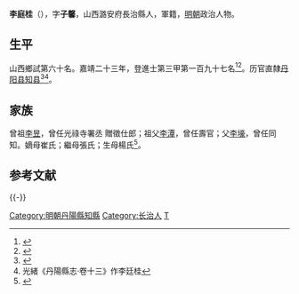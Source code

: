 {{Otheruses|other=名为李庭桂的其他人物|李庭桂}}
{{明清人物信息框
| 姓名 = 李庭桂
| 原名 =
| 圖片名稱= 
| 圖片大小 =
| 圖片說明 = 
| 最高職務 = 直隸丹陽縣知縣
| 國家 = 大明 
| 爵位 =
| 籍貫 = 山西潞安府長治縣
| 族裔 = 
| 字號 = 字子馨
| 諡號 =
| 出生日期 = 生年不詳
| 出生地點 = 
| 逝世日期 = 卒年不詳
| 逝世地點 =
| 墓葬 =
| 配偶 = 
| 親屬 = 
| 出身 =
* 嘉靖二十三年甲辰科進士
| 經歷 =
| 著作 =  
}}
'''李庭桂'''（{{bd|？||？|catIdx=}}），字'''子馨'''，山西潞安府長治縣人，軍籍，[[明朝|明朝]]政治人物。

== 生平 ==
山西鄉試第六十名。嘉靖二十三年，登進士第三甲第一百九十七名<ref>{{Cite book|title=《皇明贡举考》卷五|author=[[张朝瑞|张朝瑞]]|publisher=《续修四库全书》史部第828册|year=|isbn=|location=|pages=}}</ref><ref>{{Cite book|title=贡举志五种 上|author=鲁小俊，江俊伟著|publisher=武汉大学出版社|year=2009|isbn=978-7-307-07043-1|location=武汉|pages=}}</ref>。历官直隸[[丹阳市|丹阳县]][[县令|知县]]<ref>{{cite news|title=长治县进士名录|url=http://www.dfz.changzhi.gov.cn/960rn.jsp?urltype=news.NewsContentUrl&wbnewsid=232149&wbtreeid=21514|accessdate=2013-08-11|newspaper=长治市情网|deadurl=yes|archiveurl=https://web.archive.org/web/20130819030251/http://www.dfz.changzhi.gov.cn/960rn.jsp?urltype=news.NewsContentUrl&wbnewsid=232149&wbtreeid=21514|archivedate=2013年8月19日}}</ref><ref>光緒《丹陽縣志·卷十三》作李廷桂</ref>。

== 家族 ==
曾祖[[李昱|李昱]]，曾任光祿寺署丞 贈徵仕郎；祖父[[李潭_(明朝)|李潭]]，曾任壽官；父[[李壕|李壕]]，曾任同知。嫡母崔氏；繼母張氏；生母楊氏<ref>{{Cite book|title=天一阁藏明代科举录选刊 登科录 点校本|author=龚延明主编|publisher=宁波出版社|year=2016|isbn=978-7-5526-2320-8|location=宁波|quote=《天一閣藏明代科舉錄選刊.登科錄》之《嘉靖二十三年甲辰科進士登科錄》}}</ref>。

==参考文献==
{{reflist}}

{{-}}
{{嘉靖二十三年甲辰科殿試金榜}}

{{DEFAULTSORT:Li李}}
[[Category:明朝丹陽縣知縣|Category:明朝丹陽縣知縣]]
[[Category:长治人|Category:长治人]]
[[Category:李姓|T]]